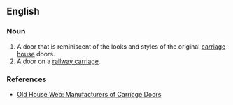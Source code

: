 ==English==

===Noun===
{{en-noun}}

# A door that is reminiscent of the looks and styles of the original [[carriage]] [[house]] doors.
# A door on a [[railway carriage]].

===References===
* [http://www.oldhouseweb.com/links/pages/Doors/Garage_and_Carriage_House_Doors/ Old House Web: Manufacturers of Carriage Doors]